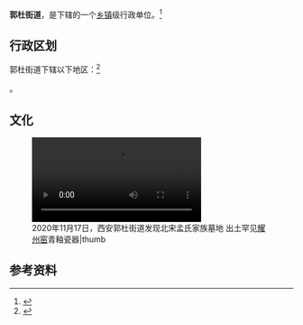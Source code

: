 {{中国乡级行政区|61/01/16/002/000}}

'''郭杜街道'''，是{{PRC admin/fullname|61/01/16/002/000|3}}下辖的一个[[乡镇|乡镇]]级行政单位。<ref>{{PRC admin/ref sgc|{{PRC admin/parent|61/01/16/002/000}}}}</ref>

== 行政区划 ==

郭杜街道下辖以下地区：<ref>{{PRC admin/ref sgc|61/01/16/002/000}}</ref>

{{PRC admin/children|61/01/16/002/000}}。
==文化 ==
[[File:2020年11月17日_西安发现北宋孟氏家族墓地_出土罕见耀州窑青釉瓷器.webm|2020年11月17日，西安郭杜街道发现北宋孟氏家族墓地 出土罕见[[耀州窑]]青釉瓷器|thumb]]

== 参考资料 ==

{{reflist}}

{{行政区划小作品}}
{{PRC admin/navcat|61/01/16/002/000}}